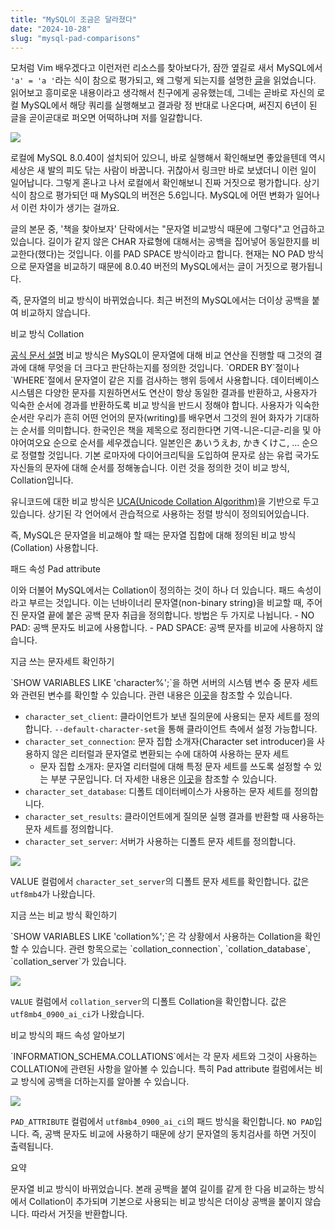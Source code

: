 ```yaml
---
title: "MySQL이 조금은 달라졌다"
date: "2024-10-28"
slug: "mysql-pad-comparisons"
---
```



모처럼 Vim 배우겠다고 이런저런 리소스를 찾아보다가, 잠깐 옆길로 새서 MySQL에서 `'a' = 'a '`라는 식이 참으로 평가되고, 왜 그렇게 되는지를 설명한 <a href="https://johngrib.github.io/wiki/article/sql-char-comparison/">글</a>을 읽었습니다. 읽어보고 흥미로운 내용이라고 생각해서 친구에게 공유했는데, 그네는 곧바로 자신의 로컬 MySQL에서 해당 쿼리를 실행해보고 결과랑 정 반대로 나온다며, 써진지 6년이 된 글을 곧이곧대로 퍼오면 어떡하냐며 저를 일갈합니다.

<img
    src={query_result}
    className="centered-image"
/>

로컬에 MySQL 8.0.40이 설치되어 있으니, 바로 실행해서 확인해보면 좋았을텐데 역시 세상은 새 발의 피도 닦는 사람이 바꿉니다. 귀찮아서 링크만 바로 보냈더니 이런 일이 일어납니다. 그렇게 혼나고 나서 로컬에서 확인해보니 진짜 거짓으로 평가합니다. 상기 식이 참으로 평가되던 때 MySQL의 버전은 5.6입니다. MySQL에 어떤 변화가 일어나서 이런 차이가 생기는 걸까요.

글의 본문 중, '책을 찾아보자' 단락에서는 "문자열 비교방식 때문에 그렇다"고 언급하고 있습니다. 길이가 같지 않은 CHAR 자료형에 대해서는 공백을 집어넣어 동일한지를 비교한다(했다)는 것입니다. 이를 PAD SPACE 방식이라고 합니다. 현재는 NO PAD 방식으로 문자열을 비교하기 때문에 8.0.40 버전의 MySQL에서는 글이 거짓으로 평가됩니다.

즉, 문자열의 비교 방식이 바뀌었습니다. 최근 버전의 MySQL에서는 더이상 공백을 붙여 비교하지 않습니다.

<p className="phrase-title">비교 방식 Collation</p>
<a href="https://dev.mysql.com/doc/refman/8.4/en/charset-general.html">공식 문서 설명</a>
비교 방식은 MySQL이 문자열에 대해 비교 연산을 진행할 때 그것의 결과에 대해 무엇을 더 크다고 판단하는지를 정의한 것입니다. `ORDER BY`절이나 `WHERE`절에서 문자열이 같은 지를 검사하는 행위 등에서 사용합니다. 데이터베이스 시스템은 다양한 문자를 지원하면서도 연산이 항상 동일한 결과를 반환하고, 사용자가 익숙한 순서에 경과를 반환하도록 비교 방식을 반드시 정해야 합니다. 사용자가 익숙한 순서란 우리가 흔히 어떤 언어의 문자(writing)를 배우면서 그것의 원어 화자가 기대하는 순서를 의미합니다. 한국인은 책을 제목으로 정리한다면 기역-니은-디귿-리을 및 아야어여오요 순으로 순서를 세우겠습니다. 일본인은 あいうえお, かきくけこ, ... 순으로 정렬할 것입니다. 기본 로마자에 다이어크리틱을 도입하여 문자로 삼는 유럽 국가도 자신들의 문자에 대해 순서를 정해놓습니다. 이런 것을 정의한 것이 비교 방식, Collation입니다.

유니코드에 대한 비교 방식은 <a href="https://www.unicode.org/reports/tr10/#Case_Comparisons">UCA(Unicode Collation Algorithm)</a>을 기반으로 두고있습니다. 상기된 각 언어에서 관습적으로 사용하는 정렬 방식이 정의되어있습니다. 

즉, MySQL은 문자열을 비교해야 할 때는 문자열 집합에 대해 정의된 비교 방식(Collation) 사용합니다.

<p className="phrase-title">패드 속성 Pad attribute</p>
이와 더불어 MySQL에서는 Collation이 정의하는 것이 하나 더 있습니다. 패드 속성이라고 부르는 것입니다. 이는 넌바이너리 문자열(non-binary string)을 비교할 때, 주어진 문자열 끝에 붙은 공백 문자 취급을 정의합니다. 방법은 두 가지로 나뉩니다. 
- NO PAD: 공백 문자도 비교에 사용합니다. 
- PAD SPACE: 공백 문자를 비교에 사용하지 않습니다. 

<p className="phrase-title">지금 쓰는 문자세트 확인하기</p>
`SHOW VARIABLES LIKE 'character%';`을 하면 서버의 시스템 변수 중 문자 세트와 관련된 변수를 확인할 수 있습니다. 관련 내용은 <a href="https://dev.mysql.com/doc/refman/8.4/en/server-system-variables.html#sysvar_character_set_client">이곳</a>을 참조할 수 있습니다. 

- `character_set_client`: 클라이언트가 보낸 질의문에 사용되는 문자 세트를 정의합니다. `--default-character-set`을 통해 클라이언트 측에서 설정 가능합니다. 
- `character_set_connection`: 문자 집합 소개자(Character set introducer)을 사용하지 않은 리터럴과 문자열로 변환되는 수에 대하여 사용하는 문자 세트
    - 문자 집합 소개자: 문자열 리터럴에 대해 특정 문자 세트를 쓰도록 설정할 수 있는 부분 구문입니다. 더 자세한 내용은 <a href="https://dev.mysql.com/doc/refman/8.4/en/charset-introducer.html">이곳</a>을 참조할 수 있습니다.
- `character_set_database`: 디폴트 데이터베이스가 사용하는 문자 세트를 정의합니다. 
- `character_set_results`: 클라이언트에게 질의문 실행 결과를 반환할 때 사용하는 문자 세트를 정의합니다. 
- `character_set_server`: 서버가 사용하는 디폴트 문자 세트를 정의합니다. 

<img
    src={character_set_variables}
    className="centered-image"
/>

VALUE 컬럼에서 `character_set_server`의 디폴트 문자 세트를 확인합니다. 값은 `utf8mb4`가 나왔습니다.

<p className="phrase-title">지금 쓰는 비교 방식 확인하기</p>
`SHOW VARIABLES LIKE 'collation%';`은 각 상황에서 사용하는 Collation을 확인할 수 있습니다. 관련 항목으로는 `collation_connection`, `collation_database`, `collation_server`가 있습니다.

<img
    src={collation_variables}
    className="centered-image"
/>

`VALUE` 컬럼에서 `collation_server`의 디폴트 Collation을 확인합니다. 값은 `utf8mb4_0900_ai_ci`가 나왔습니다.

<p className="phrase-title">비교 방식의 패드 속성 알아보기</p>
`INFORMATION_SCHEMA.COLLATIONS`에서는 각 문자 세트와 그것이 사용하는 COLLATION에 관련된 사항을 알아볼 수 있습니다. 특히 Pad attribute 컬럼에서는 비교 방식에 공백을 더하는지를 알아볼 수 있습니다. 

<img
    src={collation_pad_attribute}
    className="centered-image"
/>

`PAD_ATTRIBUTE` 컬럼에서 `utf8mb4_0900_ai_ci`의 패드 방식을 확인합니다. `NO PAD`입니다. 즉, 공백 문자도 비교에 사용하기 때문에 상기 문자열의 동치검사를 하면 거짓이 출력됩니다. 

<p className="phrase-title">요약</p>
문자열 비교 방식이 바뀌었습니다. 본래 공백을 붙여 길이를 같게 한 다음 비교하는 방식에서 Collation이 추가되며 기본으로 사용되는 비교 방식은 더이상 공백을 붙이지 않습니다. 따라서 거짓을 반환합니다.